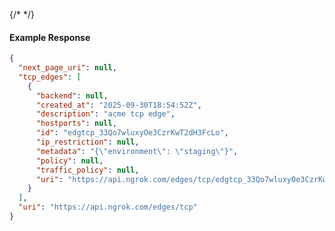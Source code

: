 {/* <!-- Code generated for API Clients. DO NOT EDIT. --> */}

#### Example Response
```json
{
  "next_page_uri": null,
  "tcp_edges": [
    {
      "backend": null,
      "created_at": "2025-09-30T18:54:52Z",
      "description": "acme tcp edge",
      "hostports": null,
      "id": "edgtcp_33Qo7wluxyOe3CzrKwT2dH3FcLo",
      "ip_restriction": null,
      "metadata": "{\"environment\": \"staging\"}",
      "policy": null,
      "traffic_policy": null,
      "uri": "https://api.ngrok.com/edges/tcp/edgtcp_33Qo7wluxyOe3CzrKwT2dH3FcLo"
    }
  ],
  "uri": "https://api.ngrok.com/edges/tcp"
}

```